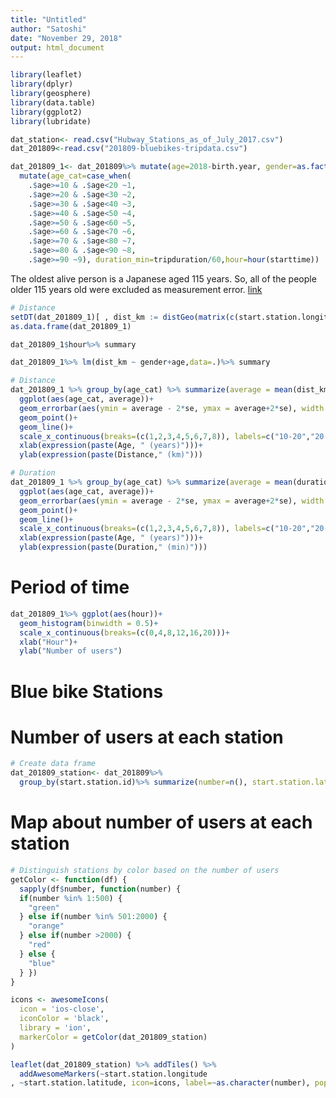 ```yaml
---
title: "Untitled"
author: "Satoshi"
date: "November 29, 2018"
output: html_document
---
```


```r
library(leaflet)
library(dplyr)
library(geosphere)
library(data.table)
library(ggplot2)
library(lubridate)
```


```r
dat_station<- read.csv("Hubway_Stations_as_of_July_2017.csv")
dat_201809<-read.csv("201809-bluebikes-tripdata.csv")

dat_201809_1<- dat_201809%>% mutate(age=2018-birth.year, gender=as.factor(gender))%>% filter(age<115)%>%
  mutate(age_cat=case_when(
    .$age>=10 & .$age<20 ~1,
    .$age>=20 & .$age<30 ~2,
    .$age>=30 & .$age<40 ~3,
    .$age>=40 & .$age<50 ~4,
    .$age>=50 & .$age<60 ~5,
    .$age>=60 & .$age<70 ~6,
    .$age>=70 & .$age<80 ~7,
    .$age>=80 & .$age<90 ~8,
    .$age>=90 ~9), duration_min=tripduration/60,hour=hour(starttime))
```
The oldest alive person is a Japanese aged 115 years. So, all of the people older 115 years old were excluded as measurement error.
[link](https://en.wikipedia.org/wiki/List_of_the_verified_oldest_people)


```r
# Distance
setDT(dat_201809_1)[ , dist_km := distGeo(matrix(c(start.station.longitude, start.station.latitude), ncol = 2),matrix(c(end.station.longitude, end.station.latitude), ncol = 2))/1000]
as.data.frame(dat_201809_1)
```
```r
dat_201809_1$hour%>% summary
```

```r
dat_201809_1%>% lm(dist_km ~ gender+age,data=.)%>% summary
```

```r
# Distance
dat_201809_1 %>% group_by(age_cat) %>% summarize(average = mean(dist_km), se=sd(dist_km)/sqrt(n())) %>% 
  ggplot(aes(age_cat, average))+ 
  geom_errorbar(aes(ymin = average - 2*se, ymax = average+2*se), width = 0.25)+
  geom_point()+
  geom_line()+
  scale_x_continuous(breaks=(c(1,2,3,4,5,6,7,8)), labels=c("10-20","20-30","30-40","40-50","50-60","60-70","70-80","80-"))+
  xlab(expression(paste(Age, " (years)")))+
  ylab(expression(paste(Distance," (km)")))
```

```r
# Duration
dat_201809_1 %>% group_by(age_cat) %>% summarize(average = mean(duration_min), se=sd(duration_min)/sqrt(n())) %>% 
  ggplot(aes(age_cat, average))+ 
  geom_errorbar(aes(ymin = average - 2*se, ymax = average+2*se), width = 0.25)+
  geom_point()+
  geom_line()+
  scale_x_continuous(breaks=(c(1,2,3,4,5,6,7,8)), labels=c("10-20","20-30","30-40","40-50","50-60","60-70","70-80","80-"))+
  xlab(expression(paste(Age, " (years)")))+
  ylab(expression(paste(Duration," (min)")))
```


# Period of time
```r
dat_201809_1%>% ggplot(aes(hour))+
  geom_histogram(binwidth = 0.5)+
  scale_x_continuous(breaks=(c(0,4,8,12,16,20)))+
  xlab("Hour")+
  ylab("Number of users")
```



# Blue bike Stations
# Number of users at each station
```r
# Create data frame
dat_201809_station<- dat_201809%>% 
  group_by(start.station.id)%>% summarize(number=n(), start.station.latitude=first(start.station.latitude), start.station.longitude=first(start.station.longitude),start.station.name=first(start.station.name))
```
# Map about number of users at each station 
```r
# Distinguish stations by color based on the number of users
getColor <- function(df) {
  sapply(df$number, function(number) {
  if(number %in% 1:500) {
    "green"
  } else if(number %in% 501:2000) {
    "orange"
  } else if(number >2000) {
    "red"
  } else {
    "blue"
  } })
}

icons <- awesomeIcons(
  icon = 'ios-close',
  iconColor = 'black',
  library = 'ion',
  markerColor = getColor(dat_201809_station)
)

leaflet(dat_201809_station) %>% addTiles() %>%
  addAwesomeMarkers(~start.station.longitude
, ~start.station.latitude, icon=icons, label=~as.character(number), popup = ~start.station.name)
```










